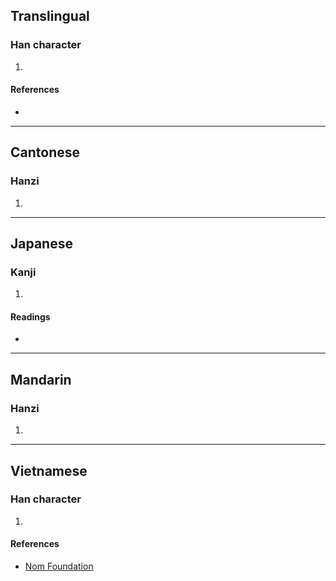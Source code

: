 {{character info/new}}
{{also|櫥}}
==Translingual==

===Han character===
{{Han char|rn=75|rad=木|as=14|sn=18|four=|canj=DMGI|ids=⿰木㕑}}

# {{defn|Han|sort=木14}}

====References====
* {{Han ref|kx=0559.261|dkj=15784|hdz=21308.031|uh=6AC9|ud=27337}}

----

==Cantonese==

===Hanzi===
{{yue-hanzi|jyut=[[ceoi4]], [[cyu4]]|y=cheui4, chyu4}}

# {{defn|lang=yue|sort=木14}}

----

==Japanese==

===Kanji===
{{ja-kanji|grade=|rs=木14}}

# {{defn|lang=ja|sort=木14}}

====Readings====
* {{ja-readings|on=[[ちゅ]] (chu)|kun=[[ひつ]] (hitsu)}}

----

==Mandarin==

===Hanzi===
{{cmn-hanzi|pin=[[chú]] ([[chu2]])|wg=ch'u<sup>2</sup>}}

# {{defn|lang=cmn|sort=木14}}

----

==Vietnamese==

===Han character===
{{vi-readings|rs=木14| hanviet = trù}}

# {{defn|lang=vi|sort=木14}}

====References====
* [http://nomfoundation.org/common/nom_details.php?codepoint=6ac9 Nom Foundation]